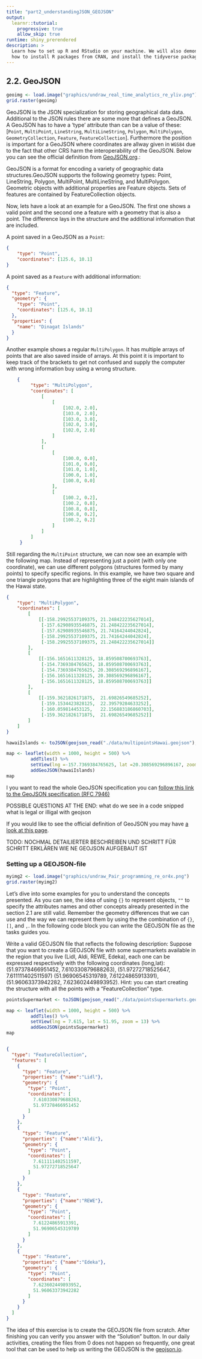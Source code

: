 ---
title: "part2_understandingJSON_GEOJSON"
output:
  learnr::tutorial:
    progressive: true
    allow_skip: true
runtime: shiny_prerendered
description: >
  Learn how to set up R and RStudio on your machine. We will also demonstrate
  how to install R packages from CRAN, and install the tidyverse package.
---

## 2.2. GeoJSON

```{r geopic, echo=FALSE, out.width= "65%", out.extra='style="float:right; padding:10px"'}
geoimg <- load.image("graphics/undraw_real_time_analytics_re_yliv.png")
grid.raster(geoimg)
```

GeoJSON is the JSON specialization for storing geographical data data. Additional to the JSON rules there are some more that defines a GeoJSON. A GeoJSON has to have a 'type' attribute than can be a value of these: [`Point`, `MultiPoint`, `LineString`, `MultiLineString`, `Polygon`, `MultiPolygon`, `GeometryCollection`, `Feature`, `FeatureCollection`]. Furthermore the position is important for a GeoJSON where coordinates are allway given in `WGS84` due to the fact that other CRS harm the interoperability of the GeoJSON. Below you can see the official definition from [GeoJSON.org](https://geojson.org/).:

::: {#GeoJSONdefinition .message}
GeoJSON is a format for encoding a variety of geographic data structures.GeoJSON supports the following geometry types: Point, LineString, Polygon, MultiPoint, MultiLineString, and MultiPolygon. Geometric objects with additional properties are Feature objects. Sets of features are contained by FeatureCollection objects.
:::

Now, lets have a look at an example for a GeoJSON. The first one shows a valid point and the second one a feature with a geometry that is also a point. The difference lays in the structure and the additional information that are included.

A point saved in a GeoJSON as a `Point`:

``` json
{
    "type": "Point",
    "coordinates": [125.6, 10.1]
}
```

A point saved as a `Feature` with additional information:

``` json
{
  "type": "Feature",
  "geometry": {
    "type": "Point",
    "coordinates": [125.6, 10.1]
  },
  "properties": {
    "name": "Dinagat Islands"
  }
}
```

Another example shows a regular `MultiPolygon`. It has multiple arrays of points that are also saved inside of arrays. At this point it is important to keep track of the brackets to get not confused and supply the computer with wrong information buy using a wrong structure.

``` json
    {
         "type": "MultiPolygon",
         "coordinates": [
             [
                 [
                     [102.0, 2.0],
                     [103.0, 2.0],
                     [103.0, 3.0],
                     [102.0, 3.0],
                     [102.0, 2.0]
                 ]
             ],
             [
                 [
                     [100.0, 0.0],
                     [101.0, 0.0],
                     [101.0, 1.0],
                     [100.0, 1.0],
                     [100.0, 0.0]
                 ],
                 [
                     [100.2, 0.2],
                     [100.2, 0.8],
                     [100.8, 0.8],
                     [100.8, 0.2],
                     [100.2, 0.2]
                 ]
             ]
         ]
     }
```

Still regarding the `MultiPoint` structure, we can now see an example with the following map. Instead of representing just a point (with only one coordinate), we can use different polygons (structures formed by many points) to specify specific regions. In this example, we have two square and one triangle polygons that are highlighting three of the eight main islands of the Hawai state.  

``` json
{
    "type": "MultiPolygon", 
    "coordinates": [
        [
            [[-158.29925537109375, 21.248422235627014], 
             [-157.62908935546875, 21.248422235627014], 
             [-157.62908935546875, 21.74164244042824],
             [-158.29925537109375, 21.74164244042824],
             [-158.29925537109375, 21.248422235627014]]
        ], 
        [
            [[-156.1651611328125, 18.859508700693763], 
             [-154.7369384765625, 18.859508700693763], 
             [-154.7369384765625, 20.308569296896167], 
             [-156.1651611328125, 20.308569296896167], 
             [-156.1651611328125, 18.859508700693763]]
        ],
        [
            [[-159.3621826171875,  21.69826549685252], 
             [-159.1534423828125,  22.39579284633252], 
             [-160.059814453125,   22.156883186860703],
             [-159.3621826171875,  21.69826549685252]]
        ]
    ]
}
```     


```{r include=FALSE}
hawaiIslands <- toJSON(geojson_read("./data/multipointsHawai.geojson"), collapse = "\n")
```

```{r echo = FALSE, message = FALSE, warning = FALSE, results = 'asis', width = 4, height = 4}
map <- leaflet(width = 1000, height = 500) %>% 
         addTiles() %>%
         setView(lng =-157.7369384765625, lat =20.308569296896167, zoom = 7) %>%
         addGeoJSON(hawaiIslands)
map
```

I you want to read the whole GeoJSON specification you can [follow this link to the GeoJSON specification (RFC 7946)](https://datatracker.ietf.org/doc/html/rfc7946)

POSSIBLE QUESTIONS AT THE END: what do we see in a code snipped what is legal or illigal with geojson

If you would like to see the official definition of GeoJSON you may have [a look at this page](https://datatracker.ietf.org/doc/html/rfc7946).

TODO: NOCHMAL DETAILIERTER BESCHREIBEN UND SCHRITT FÜR SCHRITT ERKLÄREN WIE NE GEOJSON AUFGEBAUT IST

### Setting up a GEOJSON-file

```{r JSONpagePic, echo=FALSE, out.width= "30%", out.extra='style="float:right; padding:10px"'}
myimg2 <- load.image("graphics/undraw_Pair_programming_re_or4x.png")
grid.raster(myimg2)
```

Let's dive into some examples for you to understand the concepts presented. As you can see, the idea of using `{}` to represent objects, `""` to specify the attributes names and other concepts already presented in the section 2.1 are still valid. Remember the geometry differences that we can use and the way we can represent them by using the the combination of `{}`, `[]`, and `,`. In the following code block you can write the GEOJSON file as the tasks guides you.

::: {#SupermarketTask .task-message .panel}
::: panel-body
Write a valid GEOJSON file that reflects the following description: 
Suppose that you want to create a GEOJSON file with some supermarkets available in the region that you live (Lidl, Aldi, REWE, Edeka), each one can be expressed respectively with the following coordinates (long,lat): 
(51.97378466951452, 7.610330879688263),
(51.97272718525647, 7.611111402511597)
(51.96906545319789, 7.61224865913391),
(51.96063373942282, 7.623602449893952).
Hint: you can start creating the structure with all the points with a "FeatureCollection" type.

```{r include=FALSE}
pointsSupermarket <- toJSON(geojson_read("./data/pointsSupermarkets.geojson"), collapse = "\n")
```

```{r echo = FALSE, message = FALSE, warning = FALSE, results = 'asis', width = 4, height = 4}
map <- leaflet(width = 1000, height = 500) %>% 
         addTiles() %>%
         setView(lng = 7.615, lat = 51.95, zoom = 13) %>%
         addGeoJSON(pointsSupermarket)
map
```



```{json SupermarketTask, exercise = TRUE}

```

```{json SupermarketTask-solution}
{
  "type": "FeatureCollection",
  "features": [
    {
      "type": "Feature",
      "properties": {"name":"Lidl"},
      "geometry": {
        "type": "Point",
        "coordinates": [
          7.610330879688263,
          51.97378466951452
        ]
      }
    },
    {
      "type": "Feature",
      "properties": {"name":"Aldi"},
      "geometry": {
        "type": "Point",
        "coordinates": [
          7.611111402511597,
          51.97272718525647
        ]
      }
    },
    {
      "type": "Feature",
      "properties": {"name":"REWE"},
      "geometry": {
        "type": "Point",
        "coordinates": [
          7.61224865913391,
          51.96906545319789
        ]
      }
    },
    {
      "type": "Feature",
      "properties": {"name":"Edeka"},
      "geometry": {
        "type": "Point",
        "coordinates": [
          7.623602449893952,
          51.96063373942282
        ]
      }
    }
  ]
}
```
The idea of this exercise is to create the GEOJSON file from scratch. After finishing you can verify you answer with the "Solution" button. In our daily activities, creating the files from 0 does not happen so frequently, one great tool that can be used to help us writing the GEOJSON is the [geojson.io](https://geojson.io/#map=2/20.0/0.0). 

:::
:::

